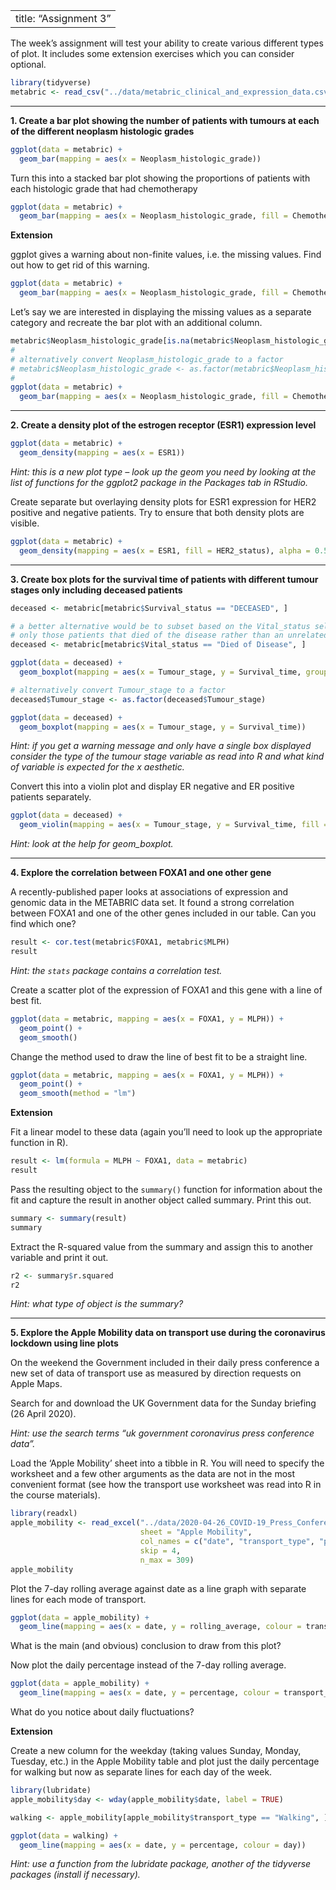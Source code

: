 
---
title: "Assignment 3"
---

The week's assignment will test your ability to create various different types
of plot. It includes some extension exercises which you can consider optional.

```r
library(tidyverse)
metabric <- read_csv("../data/metabric_clinical_and_expression_data.csv")
```

---

**1. Create a bar plot showing the number of patients with tumours at each of the different neoplasm histologic grades**

```r
ggplot(data = metabric) +
  geom_bar(mapping = aes(x = Neoplasm_histologic_grade))
```

Turn this into a stacked bar plot showing the proportions of patients with each
histologic grade that had chemotherapy

```r
ggplot(data = metabric) +
  geom_bar(mapping = aes(x = Neoplasm_histologic_grade, fill = Chemotherapy))
```

**Extension**

ggplot gives a warning about non-finite values, i.e. the missing values. Find
out how to get rid of this warning.

```r
ggplot(data = metabric) +
  geom_bar(mapping = aes(x = Neoplasm_histologic_grade, fill = Chemotherapy), na.rm = TRUE)
```

Let's say we are interested in displaying the missing values as a separate
category and recreate the bar plot with an additional column.

```r
metabric$Neoplasm_histologic_grade[is.na(metabric$Neoplasm_histologic_grade)] <- "ungraded"
#
# alternatively convert Neoplasm_histologic_grade to a factor
# metabric$Neoplasm_histologic_grade <- as.factor(metabric$Neoplasm_histologic_grade)
#
ggplot(data = metabric) +
  geom_bar(mapping = aes(x = Neoplasm_histologic_grade, fill = Chemotherapy))
```

---

**2. Create a density plot of the estrogen receptor (ESR1) expression level**

```r
ggplot(data = metabric) +
  geom_density(mapping = aes(x = ESR1))
```

_Hint: this is a new plot type -- look up the geom you need by looking at the
list of functions for the ggplot2 package in the Packages tab in RStudio._

Create separate but overlaying density plots for ESR1 expression for HER2
positive and negative patients. Try to ensure that both density plots are
visible.

```r
ggplot(data = metabric) +
  geom_density(mapping = aes(x = ESR1, fill = HER2_status), alpha = 0.5)
```

---

**3. Create box plots for the survival time of patients with different tumour stages only including deceased patients**

```r
deceased <- metabric[metabric$Survival_status == "DECEASED", ]

# a better alternative would be to subset based on the Vital_status selecting
# only those patients that died of the disease rather than an unrelated cause
deceased <- metabric[metabric$Vital_status == "Died of Disease", ]

ggplot(data = deceased) +
  geom_boxplot(mapping = aes(x = Tumour_stage, y = Survival_time, group = Tumour_stage))

# alternatively convert Tumour_stage to a factor
deceased$Tumour_stage <- as.factor(deceased$Tumour_stage)

ggplot(data = deceased) +
  geom_boxplot(mapping = aes(x = Tumour_stage, y = Survival_time))
```

_Hint: if you get a warning message and only have a single box displayed
consider the type of the tumour stage variable as read into R and what kind of
variable is expected for the x aesthetic._

Convert this into a violin plot and display ER negative and ER positive patients
separately.

```r
ggplot(data = deceased) +
  geom_violin(mapping = aes(x = Tumour_stage, y = Survival_time, fill = ER_status))
```

_Hint: look at the help for geom_boxplot._

---

**4. Explore the correlation between FOXA1 and one other gene**

A recently-published paper looks at associations of expression and genomic data
in the METABRIC data set. It found a strong correlation between FOXA1 and one of
the other genes included in our table. Can you find which one?

```r
result <- cor.test(metabric$FOXA1, metabric$MLPH)
result
```

_Hint: the `stats` package contains a correlation test._

Create a scatter plot of the expression of FOXA1 and this gene with a line of
best fit.

```r
ggplot(data = metabric, mapping = aes(x = FOXA1, y = MLPH)) +
  geom_point() +
  geom_smooth()
```

Change the method used to draw the line of best fit to be a straight line.

```r
ggplot(data = metabric, mapping = aes(x = FOXA1, y = MLPH)) +
  geom_point() +
  geom_smooth(method = "lm")
```

**Extension**

Fit a linear model to these data (again you'll need to look up the appropriate
function in R).

```r
result <- lm(formula = MLPH ~ FOXA1, data = metabric)
result
```

Pass the resulting object to the `summary()` function for information about the
fit and capture the result in another object called summary. Print this out.

```r
summary <- summary(result)
summary
```

Extract the R-squared value from the summary and assign this to another
variable and print it out.

```r
r2 <- summary$r.squared
r2
```

_Hint: what type of object is the summary?_

---

**5. Explore the Apple Mobility data on transport use during the coronavirus lockdown using line plots**

On the weekend the Government included in their daily press conference a new set
of data of transport use as measured by direction requests on Apple Maps.

Search for and download the UK Government data for the Sunday briefing (26 April
2020).

_Hint: use the search terms "uk government coronavirus press conference data"._

Load the 'Apple Mobility' sheet into a tibble in R. You will need to specify the
worksheet and a few other arguments as the data are not in the most convenient
format (see how the transport use worksheet was read into R in the course
materials).

```r
library(readxl)
apple_mobility <- read_excel("../data/2020-04-26_COVID-19_Press_Conference_Data.xlsx",
                             sheet = "Apple Mobility",
                             col_names = c("date", "transport_type", "percentage", "rolling_average"),
                             skip = 4,
                             n_max = 309)
apple_mobility
```

Plot the 7-day rolling average against date as a line graph with separate lines
for each mode of transport.

```r
ggplot(data = apple_mobility) +
  geom_line(mapping = aes(x = date, y = rolling_average, colour = transport_type))
```

What is the main (and obvious) conclusion to draw from this plot?

Now plot the daily percentage instead of the 7-day rolling average.

```r
ggplot(data = apple_mobility) +
  geom_line(mapping = aes(x = date, y = percentage, colour = transport_type))
```

What do you notice about daily fluctuations?

**Extension**

Create a new column for the weekday (taking values Sunday, Monday, Tuesday,
etc.) in the Apple Mobility table and plot just the daily percentage for walking
but now as separate lines for each day of the week.

```r
library(lubridate)
apple_mobility$day <- wday(apple_mobility$date, label = TRUE)

walking <- apple_mobility[apple_mobility$transport_type == "Walking", ]

ggplot(data = walking) +
  geom_line(mapping = aes(x = date, y = percentage, colour = day))
```

_Hint: use a function from the lubridate package, another of the tidyverse
packages (install if necessary)._
